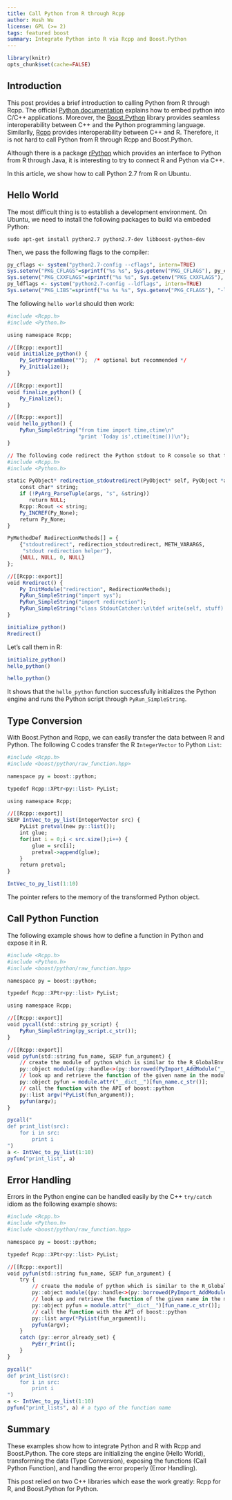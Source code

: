 ```yaml
---
title: Call Python from R through Rcpp
author: Wush Wu
license: GPL (>= 2)
tags: featured boost 
summary: Integrate Python into R via Rcpp and Boost.Python
---
```


```r
library(knitr)
opts_chunk$set(cache=FALSE)
```

## Introduction

This post provides a brief introduction to calling Python from R through Rcpp. The
official [Python documentation](https://docs.python.org/2/extending/embedding.html) explains how to
embed python into C/C++ applications. Moreover, the
[Boost.Python](http://www.boost.org/doc/libs/1_55_0/libs/python/doc/) library
provides seamless interoperability between C++ and the Python programming
language. Similarlly, [Rcpp](http://www.rcpp.org) provides interoperability between C++ and
R. Therefore, it is not hard to call Python from R through Rcpp and Boost.Python.

Although there is a package
[rPython](http://cran.r-project.org/package=rPython) which provides an
interface to Python from R through Java, it is interesting to try to connect
R and Python via C++.

In this article, we show how to call Python 2.7 from R on Ubuntu. 


## Hello World

The most difficult thing is to establish a development environment. On Ubuntu,
we need to install the following packages to build via embeded Python:

```
sudo apt-get install python2.7 python2.7-dev libboost-python-dev
```

Then, we pass the following flags to the compiler:

```r
py_cflags <- system("python2.7-config --cflags", intern=TRUE)
Sys.setenv("PKG_CFLAGS"=sprintf("%s %s", Sys.getenv("PKG_CFLAGS"), py_cflags))
Sys.setenv("PKG_CXXFLAGS"=sprintf("%s %s", Sys.getenv("PKG_CXXFLAGS"), py_cflags))
py_ldflags <- system("python2.7-config --ldflags", intern=TRUE)
Sys.setenv("PKG_LIBS"=sprintf("%s %s %s", Sys.getenv("PKG_CFLAGS"), "-lboost_python-py27", py_ldflags))
```

The following `hello world` should then work:

```r
#include <Rcpp.h>
#include <Python.h>

using namespace Rcpp;

//[[Rcpp::export]]
void initialize_python() {
    Py_SetProgramName("");  /* optional but recommended */
    Py_Initialize();
}

//[[Rcpp::export]]
void finalize_python() {
    Py_Finalize();
}

//[[Rcpp::export]]
void hello_python() {
    PyRun_SimpleString("from time import time,ctime\n"
                       "print 'Today is',ctime(time())\n");
}
```

```r
// The following code redirect the Python stdout to R console so that these examples show the result correctly in the generated html files.
#include <Rcpp.h>
#include <Python.h>

static PyObject* redirection_stdoutredirect(PyObject* self, PyObject *args) {
    const char* string;
    if (!PyArg_ParseTuple(args, "s", &string))
       return NULL;
    Rcpp::Rcout << string;
    Py_INCREF(Py_None);
    return Py_None;
}

PyMethodDef RedirectionMethods[] = {
    {"stdoutredirect", redirection_stdoutredirect, METH_VARARGS, 
     "stdout redirection helper"},
    {NULL, NULL, 0, NULL}
};

//[[Rcpp::export]]
void Rredirect() {
    Py_InitModule("redirection", RedirectionMethods);
    PyRun_SimpleString("import sys");
    PyRun_SimpleString("import redirection");
    PyRun_SimpleString("class StdoutCatcher:\n\tdef write(self, stuff):\n\t\tredirection.stdoutredirect(stuff)\n\nsys.stdout = StdoutCatcher()\nsys.stderr = StdoutCatcher()");
}
```

```r
initialize_python()
Rredirect()
```

Let's call them in R:

```r
initialize_python()
hello_python()
```

```r
hello_python()
```

It shows that the `hello_python` function successfully initializes the Python
engine and runs the Python script through `PyRun_SimpleString`.

## Type Conversion

With Boost.Python and Rcpp, we can easily transfer the data between R and
Python. The following C codes transfer the R `IntegerVector` to Python
`List`:

```r
#include <Rcpp.h>
#include <boost/python/raw_function.hpp>

namespace py = boost::python;

typedef Rcpp::XPtr<py::list> PyList;

using namespace Rcpp;

//[[Rcpp::export]]
SEXP IntVec_to_py_list(IntegerVector src) {
    PyList pretval(new py::list());
    int glue;
    for(int i = 0;i < src.size();i++) {
        glue = src[i];
        pretval->append(glue);
    }
    return pretval;
}
```

```r
IntVec_to_py_list(1:10)
```

The pointer refers to the memory of the transformed Python object.

## Call Python Function

The following example shows how to define a function in Python and expose it in R.

```r
#include <Rcpp.h>
#include <Python.h>
#include <boost/python/raw_function.hpp>

namespace py = boost::python;

typedef Rcpp::XPtr<py::list> PyList;

using namespace Rcpp;

//[[Rcpp::export]]
void pycall(std::string py_script) {
    PyRun_SimpleString(py_script.c_str());
}

//[[Rcpp::export]]
void pyfun(std::string fun_name, SEXP fun_argument) {
    // create the module of python which is similar to the R_GlobalEnv
    py::object module((py::handle<>(py::borrowed(PyImport_AddModule("__main__")))));
    // look up and retrieve the function of the given name in the module
    py::object pyfun = module.attr("__dict__")[fun_name.c_str()];
    // call the function with the API of boost::python
    py::list argv(*PyList(fun_argument));
    pyfun(argv);
}
```

```r
pycall("
def print_list(src):
    for i in src:
        print i
")
a <- IntVec_to_py_list(1:10)
pyfun("print_list", a)
```

## Error Handling

Errors in the Python engine can be handled easily by the C++ `try/catch`
idiom as the following example shows:

```r
#include <Rcpp.h>
#include <Python.h>
#include <boost/python/raw_function.hpp>

namespace py = boost::python;

typedef Rcpp::XPtr<py::list> PyList;

//[[Rcpp::export]]
void pyfun(std::string fun_name, SEXP fun_argument) {
    try {
        // create the module of python which is similar to the R_GlobalEnv
        py::object module((py::handle<>(py::borrowed(PyImport_AddModule("__main__")))));
        // look up and retrieve the function of the given name in the module
        py::object pyfun = module.attr("__dict__")[fun_name.c_str()];
        // call the function with the API of boost::python
        py::list argv(*PyList(fun_argument));
        pyfun(argv);
    }
    catch (py::error_already_set) {
        PyErr_Print();
    }
}
```

```r
pycall("
def print_list(src):
    for i in src:
        print i
")
a <- IntVec_to_py_list(1:10)
pyfun("print_lists", a) # a typo of the function name
```

## Summary

These examples show how to integrate Python and R with Rcpp and Boost.Python.
The core steps are initializing the engine (Hello World), transforming the
data (Type Conversion), exposing the functions (Call Python Function), and
handling the error properly (Error Handling).

This post relied on two C++ libraries which ease the work greatly: Rcpp for
R, and Boost.Python for Python.  
